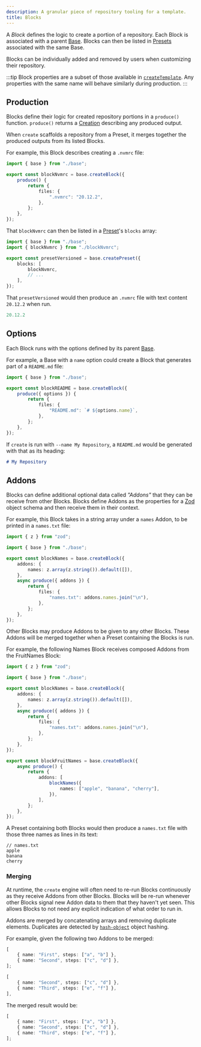 ```yaml
---
description: A granular piece of repository tooling for a template.
title: Blocks
---
```


A _Block_ defines the logic to create a portion of a repository.
Each Block is associated with a parent [Base](/engines/stratum/concepts/bases).
Blocks can then be listed in [Presets](/engines/stratum/concepts/presets) associated with the same Base.

Blocks can be individually added and removed by users when customizing their repository.

:::tip
Block properties are a subset of those available in [`createTemplate`](/build/apis/create-template).
Any properties with the same name will behave similarly during production.
:::

## Production

Blocks define their logic for created repository portions in a `produce()` function.
`produce()` returns a [Creation](/build/concepts/creations) describing any produced output.

When `create` scaffolds a repository from a Preset, it merges together the produced outputs from its listed Blocks.

For example, this Block describes creating a `.nvmrc` file:

```ts
import { base } from "./base";

export const blockNvmrc = base.createBlock({
	produce() {
		return {
			files: {
				".nvmrc": "20.12.2",
			},
		};
	},
});
```

That `blockNvmrc` can then be listed in a [Preset](/engines/stratum/concepts/presets)'s `blocks` array:

```ts
import { base } from "./base";
import { blockNvmrc } from "./blockNvmrc";

export const presetVersioned = base.createPreset({
	blocks: [
		blockNvmrc,
		// ...
	],
});
```

That `presetVersioned` would then produce an `.nvmrc` file with text content `20.12.2` when run.

```yml title=".nvmrc"
20.12.2
```

## Options

Each Block runs with the options defined by its parent [Base](/engines/stratum/concepts/bases).

For example, a Base with a `name` option could create a Block that generates part of a `README.md` file:

```ts
import { base } from "./base";

export const blockREADME = base.createBlock({
	produce({ options }) {
		return {
			files: {
				"README.md": `# ${options.name}`,
			},
		};
	},
});
```

If `create` is run with `--name My Repository`, a `README.md` would be generated with that as its heading:

```md title="README.md"
# My Repository
```

## Addons

Blocks can define additional optional data called _"Addons"_ that they can be receive from other Blocks.
Blocks define Addons as the properties for a [Zod](https://zod.dev) object schema and then receive them in their context.

For example, this Block takes in a string array under a `names` Addon, to be printed in a `names.txt` file:

```ts
import { z } from "zod";

import { base } from "./base";

export const blockNames = base.createBlock({
	addons: {
		names: z.array(z.string()).default([]),
	},
	async produce({ addons }) {
		return {
			files: {
				"names.txt": addons.names.join("\n"),
			},
		};
	},
});
```

Other Blocks may produce Addons to be given to any other Blocks.
These Addons will be merged together when a Preset containing the Blocks is run.

For example, the following Names Block receives composed Addons from the FruitNames Block:

```ts
import { z } from "zod";

import { base } from "./base";

export const blockNames = base.createBlock({
	addons: {
		names: z.array(z.string()).default([]),
	},
	async produce({ addons }) {
		return {
			files: {
				"names.txt": addons.names.join("\n"),
			},
		};
	},
});

export const blockFruitNames = base.createBlock({
	async produce() {
		return {
			addons: [
				blockNames({
					names: ["apple", "banana", "cherry"],
				}),
			],
		};
	},
});
```

A Preset containing both Blocks would then produce a `names.txt` file with those three names as lines in its text:

```plaintext
// names.txt
apple
banana
cherry
```

### Merging

At runtime, the `create` engine will often need to re-run Blocks continuously as they receive Addons from other Blocks.
Blocks will be re-run whenever other Blocks signal new Addon data to them that they haven't yet seen.
This allows Blocks to not need any explicit indication of what order to run in.

Addons are merged by concatenating arrays and removing duplicate elements.
Duplicates are detected by [`hash-object`](https://www.npmjs.com/package/hash-object) object hashing.

For example, given the following two Addons to be merged:

```ts
[
	{ name: "First", steps: ["a", "b"] },
	{ name: "Second", steps: ["c", "d"] },
];
```

```ts
[
	{ name: "Second", steps: ["c", "d"] },
	{ name: "Third", steps: ["e", "f"] },
],
```

The merged result would be:

```ts
[
	{ name: "First", steps: ["a", "b"] },
	{ name: "Second", steps: ["c", "d"] },
	{ name: "Third", steps: ["e", "f"] },
];
```
